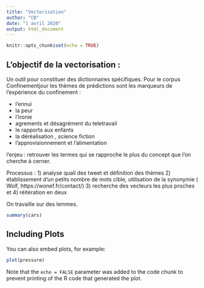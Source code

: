 ```yaml
---
title: "Vectorisation"
author: "CB"
date: "1 avril 2020"
output: html_document
---
```


```r
knitr::opts_chunk$set(echo = TRUE)
```

## L'objectif de la vectorisation :

Un outil pour constituer des dictionnaires spécifiques. Pour le corpus Confinementjour les thèmes de prédictions sont les marqueurs de l'expérience du confinement :

 - l'ennui
 - la peur
 - l'ironie
 - agrements et désagrément du teletravail
 - le rapports aux enfants
 - la déréalisation , science fiction
 - l'approvisionnement et l'alimentation 
 
 l'enjeu : retrouver les termes qui se rapproche le plus du concept que l'on cherche à cerner.
 
 Processus : 
 1) analyse quali des tweet et définition des thèmes
 2) établissement d'un petits nombre de mots cible, utilisation de la synonymie ( Wolf, https://wonef.fr/contact/)
 3) recherche des vecteurs les plus proches et 
 4) réitération en deux
 
 On travaille sur des lemmes.
 
```r
summary(cars)
```

## Including Plots

You can also embed plots, for example:

```r
plot(pressure)
```

Note that the `echo = FALSE` parameter was added to the code chunk to prevent printing of the R code that generated the plot.
